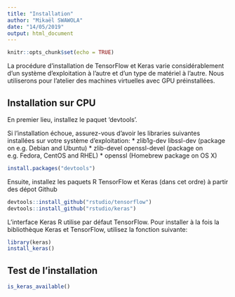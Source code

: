 ```yaml
---
title: "Installation"
author: "Mikaël SWAWOLA"
date: "14/05/2019"
output: html_document
---
```


```r
knitr::opts_chunk$set(echo = TRUE)
```

La procédure d'installation de TensorFlow et Keras varie considérablement d'un système d'exploitation à l'autre et d'un type de matériel à l'autre. Nous utiliserons pour l'atelier des machines virtuelles avec GPU préinstallées.

## Installation sur CPU

En premier lieu, installez le paquet 'devtools'.

Si l'installation échoue, assurez-vous d'avoir les libraries suivantes installées sur votre système d'exploitation:
* zlib1g-dev libssl-dev (package on e.g. Debian and Ubuntu)
* zlib-devel openssl-devel (package on e.g. Fedora, CentOS and RHEL)
* openssl (Homebrew package on OS X)
```r
install.packages("devtools")
```

Ensuite, installez les paquets R TensorFlow et Keras (dans cet ordre) à partir des dépot Github
```r
devtools::install_github("rstudio/tensorflow")
devtools::install_github("rstudio/keras")
```

L'interface Keras R utilise par défaut TensorFlow. Pour installer à la fois la bibliothèque Keras et TensorFlow, utilisez la fonction suivante:

```r
library(keras)
install_keras()
```

## Test de l'installation
```r
is_keras_available()
```
